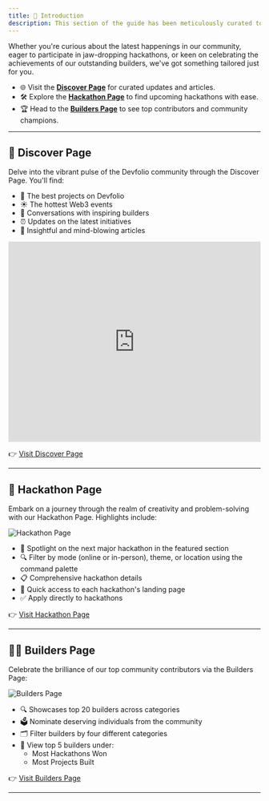 ```yaml
---
title: 🛫 Introduction
description: This section of the guide has been meticulously curated to provide builders with all the essential resources and best practices to navigate Devfolio with ease.
---
```


Whether you're curious about the latest happenings in our community, eager to participate in jaw-dropping hackathons, or keen on celebrating the achievements of our outstanding builders, we've got something tailored just for you.

- 🌐 Visit the [**Discover Page**](https://devfolio.co/discover) for curated updates and articles.
- 🛠️ Explore the [**Hackathon Page**](https://devfolio.co/hackathons) to find upcoming hackathons with ease.
- 🏆 Head to the [**Builders Page**](https://devfolio.co/builders) to see top contributors and community champions.

---

## 📰 Discover Page

Delve into the vibrant pulse of the Devfolio community through the Discover Page. You'll find:

- 🐐 The best projects on Devfolio
- ☀️ The hottest Web3 events
- 🤝 Conversations with inspiring builders
- ⏰ Updates on the latest initiatives
- 📜 Insightful and mind-blowing articles

<iframe
  width="100%"
  height="400"
  src="https://www.youtube.com/embed/wHtIo-TVlOU"
  title="Discover Page Walkthrough"
  frameBorder="0"
  allow="accelerometer; autoplay; clipboard-write; encrypted-media; gyroscope; picture-in-picture"
  allowFullScreen
></iframe>

👉 [Visit Discover Page](https://devfolio.co/discover)

---

## 🧠 Hackathon Page

Embark on a journey through the realm of creativity and problem-solving with our Hackathon Page. Highlights include:

<img src="/assets/Arcs.gif" alt="Hackathon Page" />

- 🌟 Spotlight on the next major hackathon in the featured section
- 🔍 Filter by mode (online or in-person), theme, or location using the command palette
- 📋 Comprehensive hackathon details
- 🚀 Quick access to each hackathon's landing page
- ✅ Apply directly to hackathons

👉 [Visit Hackathon Page](https://devfolio.co/hackathon)

---

## 🧑‍🚀 Builders Page

Celebrate the brilliance of our top community contributors via the Builders Page:

<img src="/assets/Builders page.gif" alt="Builders Page" />

- 🔍 Showcases top 20 builders across categories
- 🗳️ Nominate deserving individuals from the community
- 🗂️ Filter builders by four different categories
- 👀 View top 5 builders under:
  - Most Hackathons Won
  - Most Projects Built

👉 [Visit Builders Page](https://devfolio.co/builders)

---
